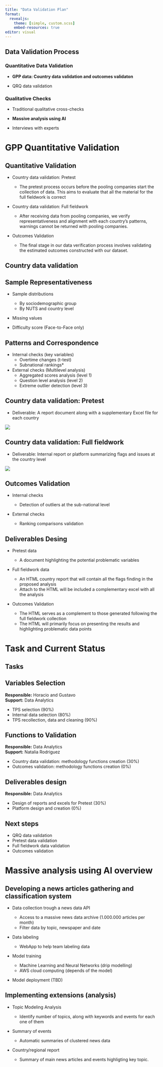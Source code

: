 ```yaml
---
title: "Data Validation Plan"
format:
  revealjs: 
    theme: [simple, custom.scss]
    embed-resources: true
editor: visual
---
```


## Data Validation Process {.smaller}

### Quantitative Data Validation {.smaller}

-   **GPP data: Country data validation and outcomes validaton**

-   QRQ data validation

### Qualitative Checks

-   Traditional qualitative cross-checks

-   **Massive analysis using AI**

-   Interviews with experts

# GPP Quantitative Validation

## Quantitative Validation {.smaller}

- Country data validation: Pretest

    - The pretest process occurs before the pooling companies start the collection of data. This aims to evaluate that all the material for the full fieldwork is correct

- Country data validation: Full fieldwork

    - After receiving data from pooling companies, we verify representativeness and alignment with each country's patterns, warnings cannot be returned with pooling companies.

- Outcomes Validation

    - The final stage in our data verification process involves validating the estimated outcomes constructed with our dataset.

## Country data validation  {.smaller}

::: {.panel-tabset}

## Sample Representativeness

- Sample distributions

    - By sociodemographic group
    - By NUTS and country level


- Missing values
- Difficulty score (Face-to-Face only)
    
## Patterns and Correspondence

- Internal checks (key variables)
    - Overtime changes (t-test)
    - Subnational rankings*
- External checks (Multilevel analysis)
    - Aggregated scores analysis (level 1)
    - Question level analysis (level 2)
    - Extreme outlier detection (level 3)
    
:::
## Country data validation: Pretest {.smaller}

- Deliverable: A report document along with a supplementary Excel file for each country

![](media/pretest.jpeg)


## Country data validation: Full fieldwork {.smaller}

- Deliverable: Internal report or platform summarizing flags and issues at the country level

![](media/fullfieldwork.jpeg)



## Outcomes Validation {.smaller}

- Internal checks

    - Detection of outliers at the sub-national level

- External checks

    - Ranking comparisons validation

## Deliverables Desing {.smaller}

- Pretest data

    - A document highlighting the potential problematic variables

- Full fieldwork data
    
    - An HTML country report that will contain all the flags finding in the proposed analysis
    - Attach to the HTML will be included a complementary excel with all the analysis

- Outcomes Validation

    - The HTML serves as a complement to those generated following the full fieldwork collection
    - The HTML will primarily focus on presenting the results and highlighting problematic data points

# Task and Current Status {.smaller}

## Tasks {.smaller}

::: {.panel-tabset}

## Variables Selection

**Responsible:** Horacio and Gustavo \
**Support:** Data Analytics

- TPS selection (90%)
- Internal data selection (80%)
- TPS recollection, data and cleaning (90%)

## Functions to Validation

**Responsible:** Data Analytics \
**Support:** Natalia Rodriguez

- Country data validation: methodology functions creation (30%)
- Outcomes validation: methodology functions creation (0%)

## Deliverables design

**Responsible:** Data Analytics

- Design of reports and excels for Pretest (30%)
- Platform design and creation (0%)

:::

## Next steps {.smaller}

- QRQ data validation
- Pretest data validation
- Full fieldwork data validation
- Outcomes validation

# Massive analysis using AI overview

## Developing a news articles gathering and classification system {.smaller}

- Data collection trough a news data API

    - Access to a massive news data archive (1.000.000 articles per month)
    - Filter data by topic, newspaper and date

- Data labeling

    - WebApp to help team labeling data
    
- Model training

    - Machine Learning and Neural Networks (drip modelling)
    - AWS cloud computing (depends of the model)
    
- Model deployment (TBD)

## Implementing extensions (analysis) {.smaller}


- Topic Modeling Analysis

    - Identify number of topics, along with keywords and events for each one of them
    
- Summary of events

    - Automatic summaries of clustered news data
    
- Country/regional report
    
    - Summary of main news articles and events highligting key topic.
  


